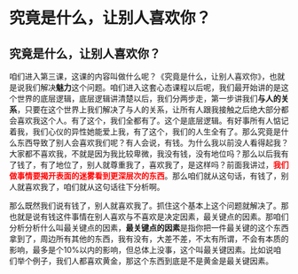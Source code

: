 # 究竟是什么，让别人喜欢你？

## 究竟是什么，让别人喜欢你？

咱们进入第三课，这课的内容叫做什么呢？《究竟是什么，让别人喜欢你》，也就是说我们解决**魅力**这个问题。咱们进入这套心态课程以后呢，我们最开始讲的是这个世界的底层逻辑，底层逻辑讲清楚以后，我们分两步走，第一步讲我们**与人的关系**，只要在这个世界上我们解决了与人的关系，让所有人跟我接触之后绝大部分都会喜欢我这个人。有了这个，我们全都有了。这个是底层逻辑。有好事所有人惦记着我，我们心仪的异性她能爱上我，有了这个，我们的人生全有了。那么究竟是什么东西导致了别人会喜欢我们呢？有人会说，有钱。为什么我以前没人看得起我？大家都不喜欢我，不就是因为我比较卑微，我没有钱，没有地位吗？那么以后我有了钱了，有了地位了，别人就尊重我了，喜欢我了，是这样吗？前面我讲过，<span style="color:red; font-weight: bold">我们做事情要揭开表面的迷雾看到更深层次的东西</span>。那么咱们就从这句话，有钱了，别人就喜欢我了，咱们就从这句话往下分析啊。

那么既然我们说有钱了，别人就喜欢我了。抓住这个基本上这个问题就解决了。那也就是说有钱这件事情在别人喜欢与不喜欢是决定因素，最关键点的因素。那咱们分析分析什么叫最关键点的因素，**最关键点的因素**是指你把一件最关键的这个东西拿到了，周边所有其他的东西，我有没有，大差不差，不太有所谓，不会有本质的影响，最多是个10%以内的影响，但总体上没事，这个叫最关键因素。比如说咱们举个例子，我们人都喜欢黄金，那这个东西到底是不是黄金是最关键因素。